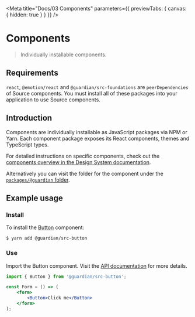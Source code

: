 
<Meta
	title="Docs/03 Components"
	parameters={{ previewTabs: { canvas: { hidden: true } } }}
/>

# Components

> Individually installable components.

## Requirements

`react`, `@emotion/react` and `@guardian/src-foundations` are `peerDependencies` of Source components. You must install all of these packages into your application to use Source components.

## Introduction

Components are individually installable as JavaScript packages via NPM or Yarn. Each component package exposes its React components, themes and TypeScript types.

For detailed instructions on specific components, check out the [components overview in the Design System documentation](https://theguardian.design/2a1e5182b/p/77ee17-overview).

Alternatively you can visit the folder for the component under the [`packages/@guardian` folder](https://github.com/guardian/source/tree/main/packages/%40guardian).

## Example usage

### Install

To install the [Button](https://theguardian.design/2a1e5182b/p/435225-button/b/86f344) component:

```shell
$ yarn add @guardian/src-button
```

### Use

Import the Button component. Visit the [API documentation](https://theguardian.design/2a1e5182b/p/435225-button/b/38466d) for more details.

```jsx
import { Button } from '@guardian/src-button';

const Form = () => (
	<form>
		<Button>Click me</Button>
	</form>
);
```
